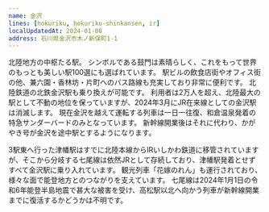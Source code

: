 ```yaml
---
name: 金沢
lines: [hokuriku, hokuriku-shinkansen, ir]
localUpdatedAt: 2024-01-08
address: 石川県金沢市木ノ新保町1-1
---
```



北陸地方の中枢たる駅。
シンボルである鼓門は素晴らしく、これをもって世界のもっとも美しい駅100選にも選ばれています。
駅ビルの飲食店街やオフィス街の他、兼六園・香林坊・片町へのバス路線も充実しており非常に便利です。
北陸鉄道の<AutoStationLink slug="hokutetsu-kanazawa">北鉄金沢</AutoStationLink>駅も乗り換えが可能です。
利用者は2万人を超え、北陸最大の駅として不動の地位を保っていますが、2024年3月にJR在来線としての金沢駅は消滅します。
現在金沢を越えて運転する列車は一日一往復、和倉温泉発着の特急サンダーバードのみとなっています。
新幹線開業後はそれに代わり、かがやき号が金沢を途中駅とするようになります。

3駅東へ行った津幡駅はすでに北陸本線からIRいしかわ鉄道に移管されていますが、そこから分岐する七尾線は依然JRとして存続しており、津幡駅発着とせずすべて金沢駅に乗り入れています。
観光列車「花嫁のれん」も運行されており、様々な面で能登地方とのつながりを支えています。
七尾線は2024年1月1日の令和6年能登半島地震で甚大な被害を受け、<AutoStationLink slug="takamatsu--ishikawa">高松</AutoStationLink>駅以北へ向かう列車が新幹線開業までに復活するかどうかは不明です。
